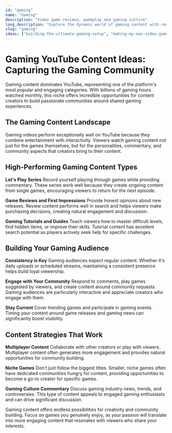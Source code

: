 ```yaml
---
id: "gaming"
name: "Gaming"
description: "Video game reviews, gameplay and gaming culture"
long_description: "Explore the dynamic world of gaming content with reviews, gameplay videos, and gaming culture commentary. Create engaging content for the massive gaming community on YouTube."
slug: "gaming"
ideas: ["building-the-ultimate-gaming-setup", "making-my-own-video-game-gaming"]
---
```


# Gaming YouTube Content Ideas: Capturing the Gaming Community

Gaming content dominates YouTube, representing one of the platform's most popular and engaging categories. With billions of gaming hours watched monthly, this niche offers incredible opportunities for content creators to build passionate communities around shared gaming experiences.

## The Gaming Content Landscape

Gaming videos perform exceptionally well on YouTube because they combine entertainment with interactivity. Viewers watch gaming content not just for the games themselves, but for the personalities, commentary, and community aspects that creators bring to their content.

## High-Performing Gaming Content Types

**Let's Play Series**
Record yourself playing through games while providing commentary. These series work well because they create ongoing content from single games, encouraging viewers to return for the next episode.

**Game Reviews and First Impressions**
Provide honest opinions about new releases. Review content performs well in search and helps viewers make purchasing decisions, creating natural engagement and discussion.

**Gaming Tutorials and Guides**
Teach viewers how to master difficult levels, find hidden items, or improve their skills. Tutorial content has excellent search potential as players actively seek help for specific challenges.

## Building Your Gaming Audience

**Consistency is Key**
Gaming audiences expect regular content. Whether it's daily uploads or scheduled streams, maintaining a consistent presence helps build loyal viewership.

**Engage with Your Community**
Respond to comments, play games suggested by viewers, and create content around community requests. Gaming audiences are particularly interactive and appreciate creators who engage with them.

**Stay Current**
Cover trending games and participate in gaming events. Timing your content around game releases and gaming news can significantly boost visibility.

## Content Strategies That Work

**Multiplayer Content**
Collaborate with other creators or play with viewers. Multiplayer content often generates more engagement and provides natural opportunities for community building.

**Niche Games**
Don't just follow the biggest titles. Smaller, niche games often have dedicated communities hungry for content, providing opportunities to become a go-to creator for specific games.

**Gaming Culture Commentary**
Discuss gaming industry news, trends, and controversies. This type of content appeals to engaged gaming enthusiasts and can drive significant discussion.

Gaming content offers endless possibilities for creativity and community building. Focus on games you genuinely enjoy, as your passion will translate into more engaging content that resonates with viewers who share your interests.

